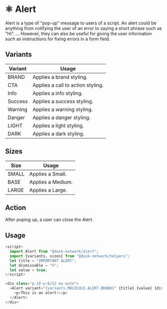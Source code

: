 
<Meta title="Docs/Components/Molecules/Alert" />

# ⚛️ Alert

Alert is a type of "pop-up" message to users of a script. An alert could be anything from notifying the user of an error to saying a short phrase such as "Hi". ... However, they can also be useful for giving the user information such as instructions for fixing errors in a form field.

## Variants

| Variant | Usage                             |
| ------- | --------------------------------- |
| BRAND   | Applies a brand styling.          |
| CTA     | Applies a call to action styling. |
| Info    | Applies a info styling.           |
| Success | Applies a success styling.        |
| Warning | Applies a warning styling.        |
| Danger  | Applies a danger styling.         |
| LIGHT   | Applies a light styling.          |
| DARK    | Applies a dark styling.           |

## Sizes

| Size  | Usage             |
| ----- | ----------------- |
| SMALL | Applies a Small.  |
| BASE  | Applies a Medium. |
| LARGE | Applies a Large.  |

## Action

After poping up, a user can close the Alert.

## Usage

```js
<script>
  import Alert from "@dusk-network/alert";
  import {variants, sizes} from "@dusk-network/helpers";
  let title = "IMPORTANT ALERT";
  let dismissable = "X";
  let value = true;
</script>

<div class="p-10 w-6/12 mx-auto">
  <Alert variant="{variants.MOLECULE.ALERT.BRAND}" {title} {value} {dismissable} size="{sizes.MOLECULE.ALERT.BASE}">
    <p>This is an alert!</p>
  </Alert>
</div>
```
